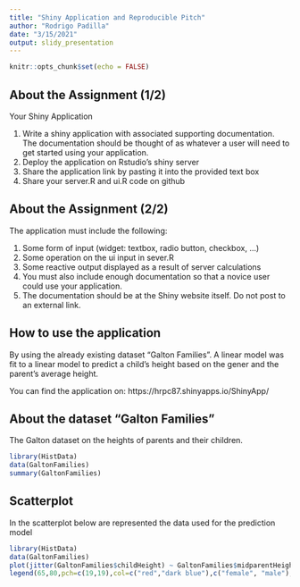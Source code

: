 ```yaml
---
title: "Shiny Application and Reproducible Pitch"
author: "Rodrigo Padilla"
date: "3/15/2021"
output: slidy_presentation
---
```


```r
knitr::opts_chunk$set(echo = FALSE)
```

## About the Assignment (1/2)

Your Shiny Application

1. Write a shiny application with associated supporting documentation. The documentation should be thought of as whatever a user will need to get started using your application.
2. Deploy the application on Rstudio's shiny server
3. Share the application link by pasting it into the provided text box
4. Share your server.R and ui.R code on github

## About the Assignment (2/2)

The application must include the following:

1. Some form of input (widget: textbox, radio button, checkbox, ...)
2. Some operation on the ui input in sever.R
3. Some reactive output displayed as a result of server calculations
4. You must also include enough documentation so that a novice user could use your application.
5. The documentation should be at the Shiny website itself. Do not post to an external link.

## How to use the application

By using the already existing dataset "Galton Families". A linear model was fit to a linear model to predict a child's height based on the gener and the parent's average height.

You can find the application on: https://hrpc87.shinyapps.io/ShinyApp/

## About the dataset "Galton Families"

The Galton dataset on the heights of parents and their children.

```r

library(HistData)
data(GaltonFamilies)
summary(GaltonFamilies)

```

## Scatterplot

In the scatterplot below are represented the data used for the prediction model

```r
library(HistData)
data(GaltonFamilies)
plot(jitter(GaltonFamilies$childHeight) ~ GaltonFamilies$midparentHeight,xlab="Average Height of the Parents (in inches)",ylab="Height of the Child (in inches)",main="Scatterplot of Galton Family Data",pch=19,frame.plot=FALSE,col=ifelse(GaltonFamilies$gender=="female", "red", "dark blue"))
legend(65,80,pch=c(19,19),col=c("red","dark blue"),c("female", "male"),bty="o",cex=.8)
```

